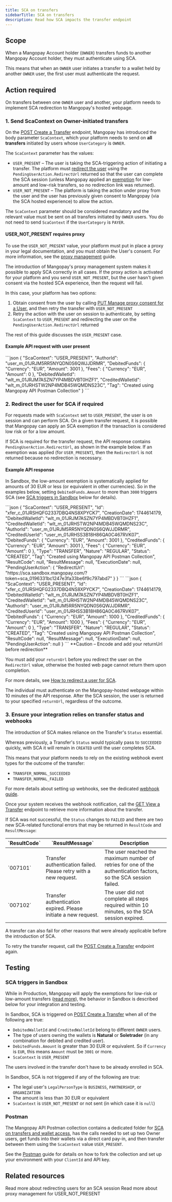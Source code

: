 ```yaml
---
title: SCA on transfers
sidebarTitle: SCA on transfers
description: Read how SCA impacts the transfer endpoint
---
```


## Scope

When a Mangopay Account holder (`OWNER`) transfers funds to another Mangopay Account holder, they must authenticate using SCA.

This means that when an `OWNER` user initiates a transfer to a wallet held by another `OWNER` user, the first user must authenticate the request.

## Action required

On transfers between one `OWNER` user and another, your platform needs to implement SCA redirection to Mangopay's hosted webpage. 

### 1. Send ScaContext on Owner-initiated transfers

On the [POST Create a Transfer](/api-reference/transfers/create-transfer) endpoint, Mangopay has introduced the body parameter `ScaContext`, which your platform needs to send on **all transfers** initiated by users whose `UserCategory` is `OWNER`.

The `ScaContext` parameter has the values:

- `USER_PRESENT` – The user is taking the SCA-triggering action of initiating a transfer. The platform must [redirect the user](/guides/sca/session) using the `PendingUserAction.RedirectUrl` returned so that the user can complete the SCA session (unless Mangopay applied an [exemption](/guides/sca#exemptions-on-actions) for low-amount and low-risk transfers, so no redirection link was returned).
- `USER_NOT_PRESENT` – The platform is taking the action under proxy from the user and the user has previously given consent to Mangopay (via the SCA hosted experience) to allow the action.

The `ScaContext` parameter should be considered mandatory and the relevant value must be sent on all transfers initiated by `OWNER` users. You do not need to send `ScaContext` if the `UserCategory` is `PAYER`.

#### USER_NOT_PRESENT requires proxy

To use the `USER_NOT_PRESENT` value, your platform must put in place a proxy in your legal documentation, and you must obtain the User's consent. For more information, see the [proxy management](/guides/sca/proxy-management#) guide.

The introduction of Mangopay's proxy management system makes it possible to apply SCA correctly in all cases. If the proxy action is activated for your platform and you send `USER_NOT_PRESENT`, but the user hasn't given consent via the hosted SCA experience, then the request will fail.

In this case, your platform has two options: 

1. Obtain consent from the user by calling [PUT Manage proxy consent for a User](/api-reference/users/manage-proxy-consent), and then retry the transfer with `USER_NOT_PRESENT`
2. Retry the action with the user on session to authenticate, by setting `ScaContext` to `USER_PRESENT` and redirecting the user on the `PendingUserAction.RedirectUrl` returned

The rest of this guide discusses the `USER_PRESENT` case.

#### Example API request with user present

<Accordion title="See API request example with user present">
```json
{
    "ScaContext": "USER_PRESENT", 
    "AuthorId": "user_m_01JRJM5RR5NYQDN0S6QWJJDRMR",
    "DebitedFunds": {
        "Currency": "EUR",
        "Amount": 3001 
    },
    "Fees": {
        "Currency": "EUR",
        "Amount": 0
    },   
    "DebitedWalletId": "wlt_m_01JRJM7ASZN7YP4MBDVBT0HZF1",
    "CreditedWalletId": "wlt_m_01JRHSTW2NP4MDB45WQMDNS23C",
    "Tag": "Created using Mangopay API Postman Collection"
}
```
</Accordion>

### 2. Redirect the user for SCA if required 

For requests made with `ScaContext` set to `USER_PRESENT`, the user is on session and can perform SCA. On a given transfer request, it is possible that Mangopay can apply an SCA exemption if the transaction is considered low risk or for a low amount.

If SCA is required for the transfer request, the API response contains `PendingUserAction.RedirectUrl`, as shown in the example below. If an exemption was applied (for `USER_PRESENT`), then the `RedirectUrl` is not returned because no redirection is necessary.

#### Example API response

In Sandbox, the low-amount exemption is systematically applied for amounts of 30 EUR or less (or equivalent in other currencies). So in the examples below, setting `DebitedFunds.Amount` to more than `3000` triggers SCA (see [SCA triggers in Sandbox](#sca-triggers-in-sandbox) below for details).

<Tabs>
<Tab title="SCA redirection required">
```json
{
    "ScaContext": "USER_PRESENT",
    "Id": "xfer_c_01JRSHQFG2337DBQ4NS8XPYCK7",
    "CreationDate": 1744614179,
    "DebitedWalletId": "wlt_m_01JRJM7ASZN7YP4MBDVBT0HZF1",
    "CreditedWalletId": "wlt_m_01JRHSTW2NP4MDB45WQMDNS23C",
    "AuthorId": "user_m_01JRJM5RR5NYQDN0S6QWJJDRMR",
    "CreditedUserId": "user_m_01JRHSS3B18H86QA0C467RVK07",
    "DebitedFunds": {
        "Currency": "EUR",
        "Amount": 3001
    },
    "CreditedFunds": {
        "Currency": "EUR",
        "Amount": 3001
    },
    "Fees": {
        "Currency": "EUR",
        "Amount": 0
    },
    "Type": "TRANSFER",
    "Nature": "REGULAR",
    "Status": "CREATED",
    "Tag": "Created using Mangopay API Postman Collection",
    "ResultCode": null,
    "ResultMessage": null,
    "ExecutionDate": null,
    "PendingUserAction": {
        "RedirectUrl": "https://sca.sandbox.mangopay.com/?token=sca_0196331bc1247e3fa33be6f9c797abd7"
    }
}
```
</Tab>
<Tab title="Exemption applied">
```json
{
    "ScaContext": "USER_PRESENT",
    "Id": "xfer_c_01JRSHQFG2337DBQ4NS8XPYCK7",
    "CreationDate": 1744614179,
    "DebitedWalletId": "wlt_m_01JRJM7ASZN7YP4MBDVBT0HZF1",
    "CreditedWalletId": "wlt_m_01JRHSTW2NP4MDB45WQMDNS23C",
    "AuthorId": "user_m_01JRJM5RR5NYQDN0S6QWJJDRMR",
    "CreditedUserId": "user_m_01JRHSS3B18H86QA0C467RVK07",
    "DebitedFunds": {
        "Currency": "EUR",
        "Amount": 1000
    },
    "CreditedFunds": {
        "Currency": "EUR",
        "Amount": 1000
    },
    "Fees": {
        "Currency": "EUR",
        "Amount": 0
    },
    "Type": "TRANSFER",
    "Nature": "REGULAR",
    "Status": "CREATED",
    "Tag": "Created using Mangopay API Postman Collection",
    "ResultCode": null,
    "ResultMessage": null,
    "ExecutionDate": null,
    "PendingUserAction": null
}
```
</Tab>
</Tabs>

<Warning>
**Caution – Encode and add your returnUrl before redirection**

You must add your `returnUrl` before you redirect the user on the `RedirectUrl` value, otherwise the hosted web page cannot return them upon completion.

For more details, see [How to redirect a user for SCA](/guides/sca/session#how-to-redirect-a-user-for-sca).
</Warning>

The individual must authenticate on the Mangopay-hosted webpage within 10 minutes of the API response. After the SCA session, the user is returned to your specified `returnUrl`, regardless of the outcome.

### 3. Ensure your integration relies on transfer status and webhooks 

The introduction of SCA makes reliance on the Transfer's `Status` essential. 

Whereas previously, a Transfer's `Status` would typically pass to `SUCCEEDED` quickly, with SCA it will remain in `CREATED` until the user completes SCA.

This means that your platform needs to rely on the existing webhook event types for the outcome of the transfer:

- `TRANSFER_NORMAL_SUCCEEDED`
- `TRANSFER_NORMAL_FAILED`

For more details about setting up webhooks, see the dedicated [webhook guide](/webhooks).

Once your system receives the webhook notification, call the [GET View a Transfer](/api-reference/transfers/view-transfer) endpoint to retrieve more information about the transfer.

If SCA was not successful, the `Status` changes to `FAILED` and there are two new SCA-related functional errors that may be returned in `ResultCode` and `ResultMessage`:

<table>
<thead>
<tr>
<th class="header">`ResultCode`</th>
<th class="header">`ResultMessage`</th>
<th class="header">Description</th>
</tr>
</thead>
<tbody>
<tr>
<td class="table-content">
`007101`	
</td>
<td class="table-content">
Transfer authentication failed. Please retry with a new request.	
</td>
<td class="table-content">
The user reached the maximum number of retries for one of the authentication factors, so the SCA session failed.
</td>
</tr>
<tr>
<td class="table-content">
`007102`	
</td>
<td class="table-content">
Transfer authentication expired. Please initiate a new request.
</td>
<td class="table-content">
The user did not complete all steps required within 10 minutes, so the SCA session expired.
</td>
</tr>
</tbody>
</table>

A transfer can also fail for other reasons that were already applicable before the introduction of SCA. 

To retry the transfer request, call the [POST Create a Transfer](/api-reference/transfers/create-transfer) endpoint again. 

## Testing

### SCA triggers in Sandbox

While in Production, Mangopay will apply the exemptions for low-risk or low-amount transfers ([read more](/guides/sca#exemptions-on-actions)), the behavior in Sandbox is described below for your integration and testing.

In Sandbox, SCA is triggered on [POST Create a Transfer](/api-reference/transfers/create-transfer) when all of the following are true: 
- `DebitedWalletId` and `CreditedWalletId` belong to different `OWNER` users. 
- The type of users owning the wallets is **Natural** or **Soletrader** (in any combination for debited and credited user).
- `DebitedFunds.Amount` is greater than 30 EUR or equivalent. So if `Currency` is `EUR`, this means `Amount` must be `3001` or more.
- `ScaContext` is `USER_PRESENT`

The users involved in the transfer don't have to be already enrolled in SCA.

In Sandbox, SCA is not triggered if any of the following are true:
- The legal user's `LegalPersonType` is `BUSINESS`, `PARTNERSHIP`, or `ORGANIZATION`
- The amount is less than 30 EUR or equivalent
- `ScaContext` is `USER_NOT_PRESENT` or not sent (in which case it is `null`)

### Postman 

The Mangopay API Postman collection contains a dedicated folder for <a href="https://www.postman.com/mgp-productstars/mangopay-sandbox/folder/jk6okvt" target="_blank">SCA on transfers and wallet access</a>, has the calls needed to set up two Owner users, get funds into their wallets via a direct card pay-in, and then transfer between them using the `ScaContext` value `USER_PRESENT`.

See the [Postman](/postman) guide for details on how to fork the collection and set up your environment with your `ClientId` and API key.

## Related resources

<CardGroup cols={2}>
<Card
  title="SCA session"
  href="/guides/sca/session"
>
Read more about redirecting users for an SCA session
</Card>
<Card
  title="Proxy management"
  href="/guides/sca/proxy-management"
>
Read more about proxy management for USER_NOT_PRESENT
</Card>
</CardGroup>